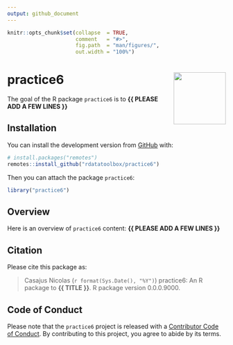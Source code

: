 ```yaml
---
output: github_document
---
```


<!-- README.md is generated from README.Rmd. Please edit that file -->


```r
knitr::opts_chunk$set(collapse  = TRUE,
                      comment   = "#>",
                      fig.path  = "man/figures/",
                      out.width = "100%")
```



practice6 <img src="man/figures/package-sticker.png" align="right" style="float:right; height:120px;"/>
=========================================================

<!-- badges: start -->
<!-- badges: end -->


The goal of the R package `practice6` is to **{{ PLEASE ADD A FEW LINES }}**



## Installation

You can install the development version from [GitHub](https://github.com/) with:

```r
# install.packages("remotes")
remotes::install_github("rdatatoolbox/practice6")
```

Then you can attach the package `practice6`:

```r
library("practice6")
```



## Overview

Here is an overview of `practice6` content: **{{ PLEASE ADD A FEW LINES }}**



## Citation

Please cite this package as: 

> Casajus Nicolas (`r format(Sys.Date(), "%Y")`) practice6: An R 
package to **{{ TITLE }}**. R package version 0.0.0.9000.



## Code of Conduct

Please note that the `practice6` project is released with a 
[Contributor Code of Conduct](https://contributor-covenant.org/version/2/0/CODE_OF_CONDUCT.html). 
By contributing to this project, you agree to abide by its terms.
